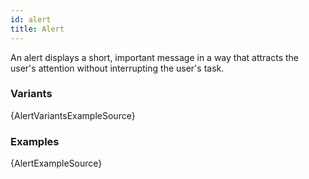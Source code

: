 ```yaml
---
id: alert
title: Alert
---
```




An alert displays a short, important message in a way that attracts the user's attention without interrupting the user's task.

### Variants

<AlertVariantsExample />

<CodeBlock className="language-tsx">{AlertVariantsExampleSource}</CodeBlock>

### Examples

<AlertExample />

<CodeBlock className="language-tsx">{AlertExampleSource}</CodeBlock>